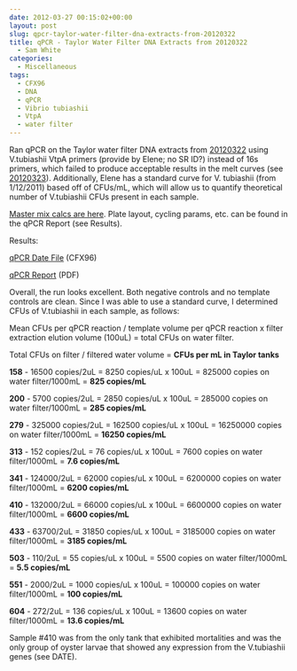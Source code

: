 ```yaml
---
date: 2012-03-27 00:15:02+00:00
layout: post
slug: qpcr-taylor-water-filter-dna-extracts-from-20120322
title: qPCR - Taylor Water Filter DNA Extracts from 20120322
  - Sam White
categories:
  - Miscellaneous
tags:
  - CFX96
  - DNA
  - qPCR
  - Vibrio tubiashii
  - VtpA
  - water filter
---
```


Ran qPCR on the Taylor water filter DNA extracts from [20120322](/Sam%27s+Working+Notebook+January+-+March+2012#sjw20120322) using V.tubiashii VtpA primers (provide by Elene; no SR ID?) instead of 16s primers, which failed to produce acceptable results in the melt curves (see [20120323](/Sam%27s+Working+Notebook+January+-+March+2012#sjw20120323)). Additionally, Elene has a standard curve for V. tubiashii (from 1/12/2011) based off of CFUs/mL, which will allow us to quantify theoretical number of V.tubiashii CFUs present in each sample.

[Master mix calcs are here](https://eagle.fish.washington.edu/Arabidopsis//Notebook%20Workup%20Files/20120326-01.jpg). Plate layout, cycling params, etc. can be found in the qPCR Report (see Results).

Results:

[qPCR Date File](https://eagle.fish.washington.edu/Arabidopsis/qPCR/CFX96/Roberts%20Lab_2012-03-26%2012-54-03_CC009827.pcrd) (CFX96)

[qPCR Report](https://eagle.fish.washington.edu/Arabidopsis/qPCR/CFX96/Roberts%20Lab_2012-03-26%2012-54-03_CC009827.pdf) (PDF)

Overall, the run looks excellent. Both negative controls and no template controls are clean. Since I was able to use a standard curve, I determined CFUs of V.tubiashii in each sample, as follows:

Mean CFUs per qPCR reaction / template volume per qPCR reaction x filter extraction elution volume (100uL) = total CFUs on water filter.

Total CFUs on filter / filtered water volume = **CFUs per mL in Taylor tanks**

**158** - 16500 copies/2uL = 8250 copies/uL x 100uL = 825000 copies on water filter/1000mL = **825 copies/mL**

**200** - 5700 copies/2uL = 2850 copies/uL x 100uL = 285000 copies on water filter/1000mL = **285 copies/mL**

**279** - 325000 copies/2uL = 162500 copies/uL x 100uL = 16250000 copies on water filter/1000mL = **16250 copies/mL**

**313** - 152 copies/2uL = 76 copies/uL x 100uL = 7600 copies on water filter/1000mL = **7.6 copies/mL**

**341** - 124000/2uL = 62000 copies/uL x 100uL = 6200000 copies on water filter/1000mL = **6200 copies/mL**

**410** - 132000/2uL = 66000 copies/uL x 100uL = 6600000 copies on water filter/1000mL = **6600 copies/mL**

**433** - 63700/2uL = 31850 copies/uL x 100uL = 3185000 copies on water filter/1000mL = **3185 copies/mL**

**503** - 110/2uL = 55 copies/uL x 100uL = 5500 copies on water filter/1000mL = **5.5 copies/mL**

**551** - 2000/2uL = 1000 copies/uL x 100uL = 100000 copies on water filter/1000mL = **100 copies/mL**

**604** - 272/2uL = 136 copies/uL x 100uL = 13600 copies on water filter/1000mL = **13.6 copies/mL**

Sample #410 was from the only tank that exhibited mortalities and was the only group of oyster larvae that showed any expression from the V.tubiashii genes (see DATE).
